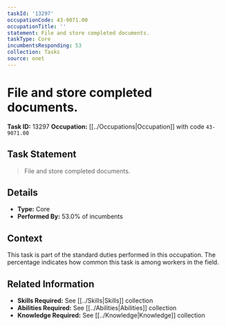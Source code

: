 ```yaml
---
taskId: '13297'
occupationCode: 43-9071.00
occupationTitle: ''
statement: File and store completed documents.
taskType: Core
incumbentsResponding: 53
collection: Tasks
source: onet
---
```

# File and store completed documents.

**Task ID:** 13297
**Occupation:** [[../Occupations|Occupation]] with code `43-9071.00`

## Task Statement

> File and store completed documents.

## Details

- **Type:** Core
- **Performed By:** 53.0% of incumbents

## Context

This task is part of the standard duties performed in this occupation. The percentage indicates how common this task is among workers in the field.

## Related Information

- **Skills Required:** See [[../Skills|Skills]] collection
- **Abilities Required:** See [[../Abilities|Abilities]] collection
- **Knowledge Required:** See [[../Knowledge|Knowledge]] collection
